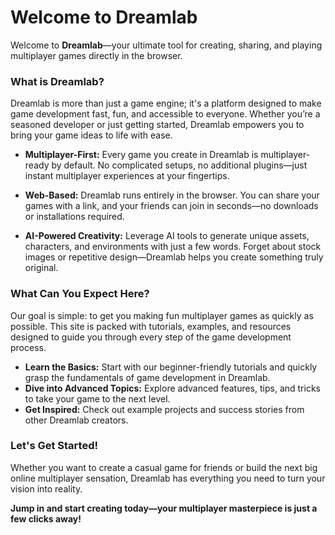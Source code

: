 # Welcome to Dreamlab

Welcome to **Dreamlab**—your ultimate tool for creating, sharing, and playing multiplayer games directly in the browser.

### What is Dreamlab?

Dreamlab is more than just a game engine; it's a platform designed to make game development fast, fun, and accessible to everyone. Whether you’re a seasoned developer or just getting started, Dreamlab empowers you to bring your game ideas to life with ease.

- **Multiplayer-First:** Every game you create in Dreamlab is multiplayer-ready by default. No complicated setups, no additional plugins—just instant multiplayer experiences at your fingertips.

- **Web-Based:** Dreamlab runs entirely in the browser. You can share your games with a link, and your friends can join in seconds—no downloads or installations required.

- **AI-Powered Creativity:** Leverage AI tools to generate unique assets, characters, and environments with just a few words. Forget about stock images or repetitive design—Dreamlab helps you create something truly original.

### What Can You Expect Here?

Our goal is simple: to get you making fun multiplayer games as quickly as possible. This site is packed with tutorials, examples, and resources designed to guide you through every step of the game development process.

- **Learn the Basics:** Start with our beginner-friendly tutorials and quickly grasp the fundamentals of game development in Dreamlab.
- **Dive into Advanced Topics:** Explore advanced features, tips, and tricks to take your game to the next level.
- **Get Inspired:** Check out example projects and success stories from other Dreamlab creators.

### Let's Get Started!

Whether you want to create a casual game for friends or build the next big online multiplayer sensation, Dreamlab has everything you need to turn your vision into reality.

**Jump in and start creating today—your multiplayer masterpiece is just a few clicks away!**
